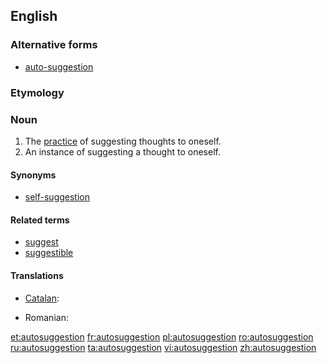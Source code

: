 ==English==
{{wikipedia}}

===Alternative forms===
* [[auto-suggestion]]

===Etymology===
{{prefix|auto|suggestion}}

===Noun===
{{en-noun}}

# The [[practice]] of suggesting thoughts to oneself.
# An instance of suggesting a thought to oneself.

====Synonyms====
* [[self-suggestion]]

====Related terms====
* [[suggest]]
* [[suggestible]]

====Translations====
{{trans-top|suggesting thoughts to oneself}}
* [[Catalan]]: {{t|ca|autosuggestió|f}}
{{trans-mid}}
* Romanian: {{t|ro|autosugestie|f}}
{{trans-bottom}}

[[et:autosuggestion]]
[[fr:autosuggestion]]
[[pl:autosuggestion]]
[[ro:autosuggestion]]
[[ru:autosuggestion]]
[[ta:autosuggestion]]
[[vi:autosuggestion]]
[[zh:autosuggestion]]